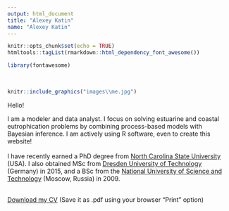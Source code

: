 ```yaml
---
output: html_document
title: "Alexey Katin"
name: "Alexey Katin"
---
```


```r
knitr::opts_chunk$set(echo = TRUE)
htmltools::tagList(rmarkdown::html_dependency_font_awesome())
```
```r
library(fontawesome)
```
</br>

<div class = "row">
<div class = "col-sm-3">

```r
knitr::include_graphics("images\\me.jpg")
```
</div>

<div class = "col-md-9">
Hello!

I am a modeler and data analyst. I focus on solving estuarine and coastal eutrophication problems by combining process-based models with Bayesian inference. I am actively using R software, even to create this website! </br></br>
I have recently earned a PhD degree from [North Carolina State University](https://www.ncsu.edu/) (USA). I also obtained MSc from [Dresden University of Technology](https://tu-dresden.de/) (Germany) in 2015, and a BSc from the [National University of Science and Technology](https://en.misis.ru/) (Moscow, Russia) in 2009. </br> </br>

[Download my CV](cv_html_04-15-2021.html) (Save it as .pdf using your browser "Print" option)

</div>
</div>